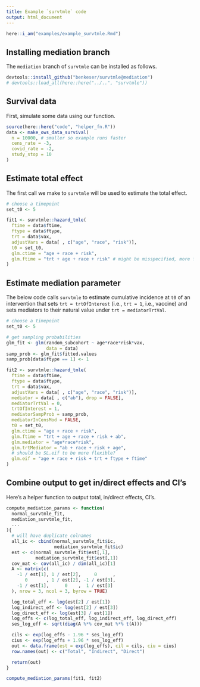 ```yaml
---
title: Example `survtmle` code
output: html_document
---
```


```r
here::i_am("examples/example_survtmle.Rmd")
```

## Installing mediation branch

The `mediation` branch of `survtmle` can be installed as follows.

```r
devtools::install_github("benkeser/survtmle@mediation")
# devtools::load_all(here::here("../..", "survtmle"))
```

## Survival data

First, simulate some data using our function.

```r
source(here::here("code", "helper_fn.R"))
data <- make_ows_data_survival(
  n = 10000, # smaller so example runs faster
  cens_rate = -3,
  covid_rate = -2,
  study_stop = 10
)
```

## Estimate total effect

The first call we make to `survtmle` will be used to estimate the total effect.

```r
# choose a timepoint
set_t0 <- 5

fit1 <- survtmle::hazard_tmle(
  ftime = data$ftime,
  ftype = data$ftype,
  trt = data$vax,
  adjustVars = data[ , c("age", "race", "risk")],
  t0 = set_t0,
  glm.ctime = "age + race + risk",
  glm.ftime = "trt + age + race + risk" # might be misspecified, more flexible: SL ...
)
```

## Estimate mediation parameter

The below code calls `survtmle` to estimate cumulative incidence at `t0` of an intervention that sets `trt = trtOfInterest` (i.e., `trt = 1`, i.e., vaccine) and sets mediators to their natural value under `trt = mediatorTrtVal`.

```r
# choose a timepoint
set_t0 <- 5

# get sampling probabilities
glm_fit <- glm(random_subcohort ~ age*race*risk*vax,
               data = data)
samp_prob <- glm_fit$fitted.values
samp_prob[data$ftype == 1] <- 1

fit2 <- survtmle::hazard_tmle(
  ftime = data$ftime,
  ftype = data$ftype,
  trt = data$vax,
  adjustVars = data[ , c("age", "race", "risk")],
  mediator = data[ , c("ab"), drop = FALSE],
  mediatorTrtVal = 0,
  trtOfInterest = 1,
  mediatorSampProb = samp_prob,
  mediatorInCensMod = FALSE,
  t0 = set_t0,
  glm.ctime = "age + race + risk",
  glm.ftime = "trt + age + race + risk + ab",
  glm.mediator = "age*race*risk",
  glm.trtMediator = "ab + race + risk + age",
  # should be SL.eif to be more flexible?
  glm.eif = "age + race + risk + trt + ftype + ftime"
)
```

## Combine output to get in/direct effects and CI's

Here's a helper function to output total, in/direct effects, CI's.

```r
compute_mediation_params <- function(
  normal_survtmle_fit,
  mediation_survtmle_fit,
  ...
){
  # will have duplicate colnames
  all_ic <- cbind(normal_survtmle_fit$ic, 
                  mediation_survtmle_fit$ic)
  est <- c(normal_survtmle_fit$est[,1], 
           mediation_survtmle_fit$est[,1])
  cov_mat <- cov(all_ic) / dim(all_ic)[1]
  A <- matrix(c(
    -1 / est[1], 1 / est[2],     0      , 
       0       , 1 / est[2], -1 / est[3],
    -1 / est[1],      0    ,  1 / est[3]
  ), nrow = 3, ncol = 3, byrow = TRUE)

  log_total_eff <- log(est[2] / est[1])
  log_indirect_eff <- log(est[2] / est[3])
  log_direct_eff <- log(est[3] / est[1])
  log_effs <- c(log_total_eff, log_indirect_eff, log_direct_eff)
  ses_log_eff <- sqrt(diag(A %*% cov_mat %*% t(A)))

  cils <- exp(log_effs - 1.96 * ses_log_eff)
  cius <- exp(log_effs + 1.96 * ses_log_eff)
  out <- data.frame(est = exp(log_effs), cil = cils, ciu = cius)
  row.names(out) <- c("Total", "Indirect", "Direct")

  return(out)
}

compute_mediation_params(fit1, fit2)
```



